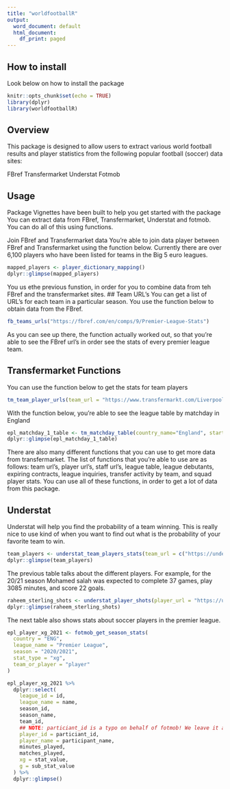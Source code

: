 ```yaml
---
title: "worldfootballR"
output:
  word_document: default
  html_document:
    df_print: paged
---
```


## How to install
Look below on how to install the package
```r
knitr::opts_chunk$set(echo = TRUE)
library(dplyr)
library(worldfootballR)
```

## Overview

This package is designed to allow users to extract various world football results and player statistics from the following popular football (soccer) data sites:

FBref
Transfermarket
Understat
Fotmob

## Usage
Package Vignettes have been built to help you get started with the package
You can extract data from FBref, Transfermarket, Understat and fotmob. You can do all of this using functions. 


Join FBref and Transfermarket data
You're able to join data player between FBref and Transfermarket using the function below. Currently there are over 6,100 players who have been listed for teams in the Big 5 euro leagues. 

```r
mapped_players <- player_dictionary_mapping()
dplyr::glimpse(mapped_players)
```
You us ethe previous funstion, in order for you to combine data from teh FBref and the transfermarket sites. 
## Team URL's
You can get a list of URL's for each team in a particular season. You use the function below to obtain data from the FBref.

```r
fb_teams_urls("https://fbref.com/en/comps/9/Premier-League-Stats")
```

As you can see up there, the function actually worked out, so that you're able to see the FBref url's in order see the stats of every premier league team. 

## Transfermarket Functions

You can use the function below to get the stats for team players
```r
tm_team_player_urls(team_url = "https://www.transfermarkt.com/Liverpool/startseite/verein/1132/saison_id/2020")
```
With the function below, you're able to see the league table by matchday in England
```r
epl_matchday_1_table <- tm_matchday_table(country_name="England", start_year="2020", matchday=1)
dplyr::glimpse(epl_matchday_1_table)
```
There are also many different functions that you can use to get more data from transfermarket. The list of functions that you're able to use are as follows: team url's, player url's, staff url's, league table, league debutants, expiring contracts, league inquiries, transfer activity by team, and squad player stats. You can use all of these functions, in order to get a lot of data from this package. 

## Understat

Understat will help you find the probability of a team winning. This is really nice to use kind of when you want to find out what is the probability of your favorite team to win. 
```r
team_players <- understat_team_players_stats(team_url = c("https://understat.com/team/Liverpool/2020", "https://understat.com/team/Manchester_City/2020"))
dplyr::glimpse(team_players)
```
The previous table talks about the different players. For example, for the 20/21 season Mohamed salah was expected to complete 37 games, play 3085 minutes, and score 22 goals.

```r
raheem_sterling_shots <- understat_player_shots(player_url = "https://understat.com/player/618")
dplyr::glimpse(raheem_sterling_shots)
```
The next table also shows stats about soccer players in the premier league.
```r
epl_player_xg_2021 <- fotmob_get_season_stats(
  country = "ENG",
  league_name = "Premier League",
  season = "2020/2021",
  stat_type = "xg",
  team_or_player = "player"
)

epl_player_xg_2021 %>%
  dplyr::select(
    league_id = id,
    league_name = name,
    season_id,
    season_name,
    team_id,
    ## NOTE: particiant_id is a typo on behalf of fotmob! We leave it as is.
    player_id = particiant_id,
    player_name = participant_name,
    minutes_played,
    matches_played,
    xg = stat_value,
    g = sub_stat_value
  ) %>%
  dplyr::glimpse()
```
